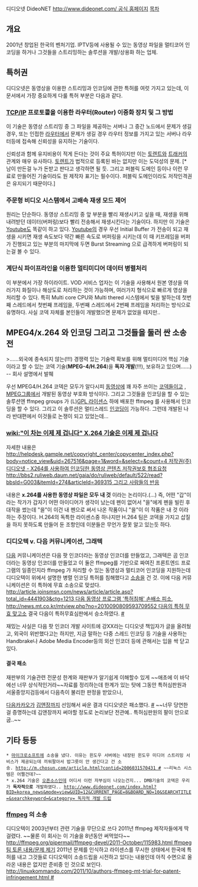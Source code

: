 디디오넷
DideoNET
[[http://www.dideonet.com/ 공식 홈페이지]]
[[목차]]
== 개요 ==
2001년 창업된 한국의 벤처기업. IPTV등에 사용될 수 있는 동영상 파일을 멀티코어 인코딩을 하거나 그것들을 스트리밍하는 솔루션을 개발/상용화 하는 업체.

== 특허권 == 
디디오넷은 동영상을 이용한 스트리밍과 인코딩에 관한 특허를 여럿 가지고 있는데, 이 문서에서 가장 중요하게 다룰 특허 부분은 다음과 같다.

=== [[TCP/IP]] 프로토콜을 이용한 라우터(Router) 이중화 장치 및 그 방법 ===
이 기술은 동영상 스트리밍 중 그 파일을 제공하는 서버나 그 중간 노드에서 문제가 생길 경우, 또는 인접한 [[라우터]]에서 문제가 생길 경우 라우터 정보를 가지고 있는 서버나 라우터등에 접속해 신뢰성을 유지하는 기술이다.

신뢰성과 함께 유지비용이 적게 든다는 것이 주요 특허이지만 이는 [[토렌트]]와 [[트래커]]의 관계와 매우 유사하다. [[토렌트]]가 법적으로 등록된 바는 없지만 이는 도덕성의 문제. [* 남이 만든걸 누가 돈받고 판다고 생각하면 될 듯. 그리고 퍼블릭 도메인 등이나 이런 무료로 만들어진 기술이라도 원 제작자 표기는 필수이다. 퍼블릭 도메인이라도 저작인격권은 유지되기 때문이다.]

=== 주문형 비디오 시스템에서 고배속 재생 모드 제어 ===
원리는 단순하다. 동영상 스트리밍 중 앞 부분을 빨리 재생시키고 싶을 때, 재생을 위해 내려받던 데이터(버퍼링)보다 빨리 전송해서 재생시킨다는 기술이다.
하지만 이 기술은 [[Youtube]]도 똑같이 하고 있다. [[Youtube]]의 경우 우선 Initial Buffer 가 전송이 되고 재생을 시키면 재생 속도보다 약간 빠른 속도로 버퍼링을 시키는데 이 때 키프레임을 버퍼가 진행되고 있는 부분의 마지막에 두면 Burst Streaming 으로 급격하게 버퍼링이 되는걸 볼 수 있다.

=== 계단식 파이프라인을 이용한 멀티미디어 데이터 병렬처리 ===
이 부분에서 가장 하이라이트. VOD 서비스 업자는 이 기술을 사용해서 원본 영상을 여러가지 화질이나 해상도로 처리하는 것이 가능하며, 여러가지 형식으로 빠르게 영상을 처리할 수 있다. 특히 Multi core CPU와 Multi thered 시스템에서 빛을 발하는데 첫번째 스레드에서 첫번째 프레임을, 두번째 스레드에서 2번째 프레임을 처리하는 방식으로 유명하다. 사실 코덱 자체를 본인들이 개발했으면 문제가 없었을 테지만..

== MPEG4/x.264 와 인코딩 그리고 그것들을 둘러 싼 소송전 ==
>……외국에 종속되지 않는(!!!) 경쟁력 있는 기술력 확보를 위해 멀티미디어 핵심 기술이라고 할 수 있는 코덱 기술('''MPEG-4/H.264''')을 '''독자 개발'''(!!!), 보유하고 있으며……)
-- 회사 설명에서 발췌

우선 MPEG4/H.264 코덱은 모두가 알다시피 [[동영상]]에 꽤 자주 쓰이는 [[코덱]]들이고 , [[MPEG]]그룹에서 개발된 동영상 부호화 방식이다. 그리고 그것들을 인코딩을 할 수 있는 솔루션엔 ffmpeg groups 가 (L)[[GPL 라이센스]] 하에 배포한 ffmpeg 를 사용해서 인코딩을 할 수 있다. 그리고 이 솔루션은 멀티스레드 [[인코딩]]이 가능하다. 그런데 개발된 나라 반대편에서 이것들로 논쟁이 되고 있었는데...

=== [[wiki:"이 차는 이제 제 겁니다" X.264 기술은 이제 제 겁니다]] ===
자세한 내용은
[[http://helpdesk.gample.net/copyright_center/copycenter_index.php?body=notice_view&uid=267516&page=1&word=&select=&count=4 저작권(주)디디오넷 - X264를 사용하여 인코딩한 동영상 콘텐츠 저작권보호 협조요청]] [[http://bbs2.ruliweb.daum.net/gaia/do/ruliweb/default/522/read?bbsId=G003&itemId=274&articleId=369315 그리고 사람들의 반응]]

내용은 '''x.264를 사용한 동영상 파일은 모두 내 것''' 이라는 논리이다.(…) 즉, 어떤 "갑"이라는 작가가 갑자기 어떤 아이디어가 생각이 났는데 펜이 없어서 "을"에게 펜을 빌린 후 대작을 썼는데 "을"이 이건 내 펜으로 써서 나온 작품이니 "을"이 이 작품은 내 것 이라 하는 주장이다. H.264의 독특한 라이센스중 하나지만 H.264 팀은 코덱을 가지고 삽질을 하지 못하도록 만들어 둔 조항인데 이분들은 무언가 잘못 알고 있는듯 하다.

=== 디디오텍 v. 다음 커뮤니케이션, 그래텍 ===
[[다음]] 커뮤니케이션은 다음 팟 인코더라는 동영상 인코더를 만들었고, 그래텍은 곰 인코더라는 동영상 인코더를 만들었고 이 둘은 ffmpeg를 기반으로 짜여진 프론트엔드 프로그램의 일종인지라 ffmpeg 가 처리할 수 있는 동영상과 멀티코어 인코딩을 지원하는데 디디오텍이 위에서 설명한 병렬 인코딩 특허를 침해했다고 [[소송]]을 건 것. 이에 다음 커뮤니케이션은 이 특허에 무효 소송으로 맞섰다. [[http://article.joinsmsn.com/news/article/article.asp?total_id=4441903&ctg=1213 다음 동영상 프로그램 '특허침해' 손배소 피소]], [[http://news.mt.co.kr/mtview.php?no=2010090809593709552 다음의 특허 무효 맞고소]]
결국 다음이 특허무효심판에서 승소하였다. [http://m.newstown.co.kr/articleView.html?idxno=153738 #]

재밌는 사실은 다음 팟 인코더 개발 사이트에 강XX라는 디디오넷 책임자가 글을 올려뒀고, 외국이 위반했다고는 하지만, 지금 말하는 다중 스레드 인코딩 등 기술을 사용하는 Handbrake나 Adobe Media Encoder등의 외산 인코더 등에 관해서는 입을 싹 닫고 있다.

==== '''결국 패소''' ====

재판부의 기술관련 전문성 한계와 재판부가 알기쉽게 이해할수 있게 ~~애초에 이 바닥에선 너무 상식적인거라~~자료를 정리하는데 한계가 있는 탓에 그동안 특허심판원과 서울중앙지검등에서 다음측이 불리한 판정을 받았으나,

[[다음카카오]]가 [[김앤장]]까지 선임해서 싸운 결과 디디오넷은 패소했다. [http://media.daum.net/society/others/newsview?newsid=20150107033126534 #]
~~너무 당연한걸 증명하는데 김앤장까지 써야할 정도로 논리보단 전관예.. 특허심판원의 팔이 안으로 굽..~~

== 기타 등등 ==
 * [[마이크로소프트]]에 소송을 냈다. 이유는 윈도우 서버에는 내장된 윈도우 미디어 스트리밍 서비스가 제공되는데 끼워팔아서 밥그릇이 안 생긴다고 건 소송. [[http://m.chosun.com/article.html?contid=2006031570431 #]] ~~리눅스 시스템은 어쩔건데?~~
 * x.264 기술은 [[오픈소스]]인데 어디서 이런 자부심이 나오는건지... DMB기술의 코덱은 우리가 '''독자적으로''' 개발하였다.. [[http://www.dideonet.com/index.html?BID=korea_news&mode=view&UID=12&CURRENT_PAGE=8&BOARD_NO=10&SEARCHTITLE=&searchkeyword=&category= 독자적 개발 드립]]

=== [[ffmpeg]] 의 소송 ===
디디오텍이 2003년부터 관련 기술을 무단으로 쓰다 2011년 ffmpeg 제작자들에게 딱 걸렸다. ~~물론 이 회사는 이 기술을 8년동안 써먹었다~~ [[http://ffmpeg.org/pipermail/ffmpeg-devel/2011-October/115983.html ffmpeg 팀 토론 내용/문제 제기]]
2011년 문제를 인식하고 라이센스를 무시한 상태에서 한국에 특허를 내고 그것들로 디디오텍이 소송드립을 시전하고 있다는 내용인데 아직 수면으로 올라온 내용은 없지만 준비중 인 것으로 보인다. [[http://linuxkommando.com/2011/10/authors-ffmpeg-mt-trial-for-patent-infringement.html #]]
